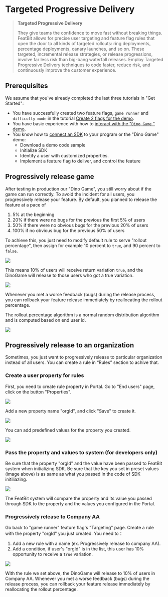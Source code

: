 
# Targeted Progressive Delivery

> **Targeted Progressive Delivery**
>
> They give teams the confidence to move fast without breaking things. FeatBit allows for precise user targeting and feature flag rules that open the door to all kinds of targeted rollouts: ring deployments, percentage deployments, canary launches, and so on. These targeted, incremental release strategies, or release progressions, involve far less risk than big-bang waterfall releases. Employ Targeted Progressive Delivery techniques to code faster, reduce risk, and continuously improve the customer experience.

## Prerequisites

We assume that you've already completed the last three tutorials in "Get Started":

* You have successfully created two feature flags, `game runner` and `difficulty mode` in the tutorial [Create 2 flags for the demo](../create-two-feature-flags.md).
* You have basic experience with how to [interact with the "`Dino Game` " demo](../try-interacting-with-the-demo.md).
* You know how to [connect an SDK](../connect-an-sdk/) to your program or the "Dino Game" demo:
  * Download a demo code sample
  * Initialize SDK
  * Identify a user with customized properties.
  * Implement a feature flag to deliver, and control the feature

## Progressively release game

After testing in production our "Dino Game", you still worry about if the game can run correctly. To avoid the incident for all users, you progressively release your feature. By default, you planned to release the feature at a pace of&#x20;

1. 5% at the beginning
2. 20% if there were no bugs for the previous the first 5% of users
3. 50% if there were no obvious bugs for the previous 20% of users&#x20;
4. 100% if no obvious bug for the previous 50% of users &#x20;

To achieve this, you just need to modify default rule to serve "rollout percentage", then assign for example 10 percent to `true`, and 90 percent to `false`.

![](../../getting-started/assets/targeted-progressive-delivery/001.webp)

This means 10% of users will receive return variation `true`, and the DinoGame will release to those users who got a true variation.

![](../../getting-started/assets/targeted-progressive-delivery/002.webp)

Whenever you met a worse feedback (bugs) during the release process, you can rollback your feature release immediately by reallocating the rollout percentage.&#x20;

<Callout type="info">
  The rollout percentage algorithm is a normal random distribution algorithm and is computed based on end user id.

  ![](../../getting-started/assets/targeted-progressive-delivery/003.webp)
</Callout>

## Progressively release to an organization

Sometimes, you just want to progressively release to particular organization instead of all users. You can create a rule in “Rules” section to achive that.

### Create a user property for rules

First, you need to create rule property in Portal. Go to "End users" page, click on the button "Properties".

![](../../getting-started/assets/targeted-progressive-delivery/004.webp)

Add a new property name "orgId", and click "Save" to create it.&#x20;

![](../../getting-started/assets/targeted-progressive-delivery/005.webp)

You can add predefined values for the property you created.

![](../../getting-started/assets/targeted-progressive-delivery/006.webp)

### Pass the property and values to system (for developers only)

Be sure that the property "orgId" and the value have been passed to FeatBit system when initializing SDK. Be sure that the key you set in preset values (image above) is as same as what you passed in the code of SDK initiliazing.

![](../../getting-started/assets/targeted-progressive-delivery/007.webp)

The FeatBit system will compare the property and its value you passed through SDK to the property and the values you configured in the Portal.

### Progressively release to Company AA

Go back to "game runner" feature flag's "Targeting" page. Create a rule with the property "orgId" you just created. You need to：

1. Add a new rule with a name (ex. Progressively release to company AA).&#x20;
2. Add a condition, if user's "orgId" is in the list, this user has 10% opportunity to receive a `true` variation.

![](../../getting-started/assets/targeted-progressive-delivery/008.webp)

With the rule we set above, the DinoGame will release to 10% of users in Company AA. Whenever you met a worse feedback (bugs) during the release process, you can rollback your feature release immediately by reallocating the rollout percentage.&#x20;
